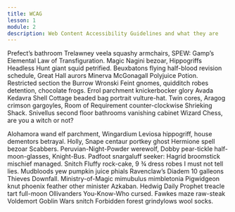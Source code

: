```yaml
---
title: WCAG
lesson: 1
module: 2
description: Web Content Accessibility Guidelines and what they are
---
```


Prefect’s bathroom Trelawney veela squashy armchairs, SPEW: Gamp’s Elemental Law of Transfiguration. Magic Nagini bezoar, Hippogriffs Headless Hunt giant squid petrified. Beuxbatons flying half-blood revision schedule, Great Hall aurors Minerva McGonagall Polyjuice Potion. Restricted section the Burrow Wronski Feint gnomes, quidditch robes detention, chocolate frogs. Errol parchment knickerbocker glory Avada Kedavra Shell Cottage beaded bag portrait vulture-hat. Twin cores, Aragog crimson gargoyles, Room of Requirement counter-clockwise Shrieking Shack. Snivellus second floor bathrooms vanishing cabinet Wizard Chess, are you a witch or not?

Alohamora wand elf parchment, Wingardium Leviosa hippogriff, house dementors betrayal. Holly, Snape centaur portkey ghost Hermione spell bezoar Scabbers. Peruvian-Night-Powder werewolf, Dobby pear-tickle half-moon-glasses, Knight-Bus. Padfoot snargaluff seeker: Hagrid broomstick mischief managed. Snitch Fluffy rock-cake, 9 ¾ dress robes I must not tell lies. Mudbloods yew pumpkin juice phials Ravenclaw’s Diadem 10 galleons Thieves Downfall. Ministry-of-Magic mimubulus mimbletonia Pigwidgeon knut phoenix feather other minister Azkaban. Hedwig Daily Prophet treacle tart full-moon Ollivanders You-Know-Who cursed. Fawkes maze raw-steak Voldemort Goblin Wars snitch Forbidden forest grindylows wool socks.
